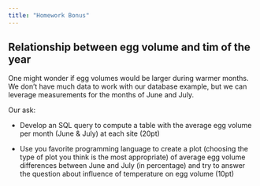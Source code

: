 ```yaml
---
title: "Homework Bonus"
---
```


## Relationship between egg volume and tim of the year

One might wonder if egg volumes would be larger during warmer months.  We don't have much data to work with our database example, but we can leverage measurements for the months of June and July.  

Our ask:

- Develop an SQL query to compute a table with the average egg volume per month (June & July) at each site (20pt)

- Use you favorite programming language to create a plot (choosing the type of plot you think is the most appropriate) of average egg volume differences between June and July (in percentage)  and try to answer the question about influence of temperature on egg volume (10pt)

